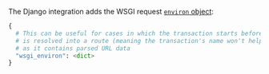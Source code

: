 <PlatformContent includePath="performance/default-sampling-context-platform" />

The Django integration adds the WSGI request [`environ` object](https://www.python.org/dev/peps/pep-3333/#environ-variables):

```python
{
  # This can be useful for cases in which the transaction starts before the URL
  # is resolved into a route (meaning the transaction's name won't help much),
  # as it contains parsed URL data
  "wsgi_environ": <dict>
}
```
